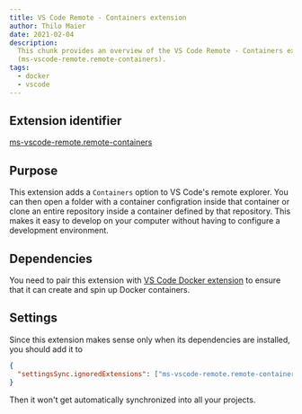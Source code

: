 ```yaml
---
title: VS Code Remote - Containers extension
author: Thilo Maier
date: 2021-02-04
description:
  This chunk provides an overview of the VS Code Remote - Containers extension
  (ms-vscode-remote.remote-containers).
tags:
  - docker
  - vscode
---
```


## Extension identifier

[ms-vscode-remote.remote-containers](https://marketplace.visualstudio.com/items?itemName=ms-vscode-remote.remote-containers)

## Purpose

This extension adds a `Containers` option to VS Code's remote explorer. You can
then open a folder with a container configration inside that container or clone
an entire repository inside a container defined by that repository. This makes
it easy to develop on your computer without having to configure a development
environment.

## Dependencies

You need to pair this extension with
[VS Code Docker extension](/chunks/vs-code-remote-containers-extension/) to
ensure that it can create and spin up Docker containers.

## Settings

Since this extension makes sense only when its dependencies are installed, you
should add it to

```json
{
  "settingsSync.ignoredExtensions": ["ms-vscode-remote.remote-containers"]
}
```

Then it won't get automatically synchronized into all your projects.
